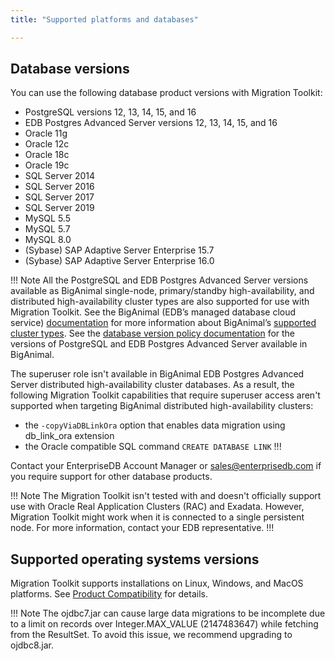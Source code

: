 ```yaml
---
title: "Supported platforms and databases"

---
```


<div id="supported_operating_systems_and_database_versions" class="registered_link"></div>

## Database versions

You can use the following database product versions with Migration Toolkit:

-   PostgreSQL versions 12, 13, 14, 15, and 16
-   EDB Postgres Advanced Server versions 12, 13, 14, 15, and 16
-   Oracle 11g
-   Oracle 12c
-   Oracle 18c
-   Oracle 19c
-   SQL Server 2014
-   SQL Server 2016
-   SQL Server 2017
-   SQL Server 2019
-   MySQL 5.5
-   MySQL 5.7
-   MySQL 8.0
-   (Sybase) SAP Adaptive Server Enterprise 15.7
-   (Sybase) SAP Adaptive Server Enterprise 16.0

!!! Note
All the PostgreSQL and EDB Postgres Advanced Server versions available as BigAnimal single-node, primary/standby high-availability, and distributed high-availability cluster types are also supported for use with Migration Toolkit. See the BigAnimal (EDB’s managed database cloud service) [documentation](/biganimal/latest) for more information about BigAnimal’s [supported cluster types](/biganimal/latest/overview/02_high_availability/). See the [database version policy documentation](/biganimal/latest/overview/05_database_version_policy/) for the versions of PostgreSQL and EDB Postgres Advanced Server available in BigAnimal.

The superuser role isn't available in BigAnimal EDB Postgres Advanced Server distributed high-availability cluster databases. As a result, the following Migration Toolkit capabilities that require superuser access aren't supported when targeting BigAnimal distributed high-availability clusters:
- the `-copyViaDBLinkOra` option that enables data migration using db_link_ora extension
- the Oracle compatible SQL command `CREATE DATABASE LINK`
!!!

Contact your EnterpriseDB Account Manager or [sales@enterprisedb.com](mailto:sales@enterprisedb.com) if you require support for other database products.

!!! Note
The Migration Toolkit isn't tested with and doesn't officially support use with Oracle Real Application Clusters (RAC) and Exadata. However, Migration Toolkit might work when it is connected to a single persistent node. For more information, contact your EDB representative.
!!!

## Supported operating systems versions

Migration Toolkit supports installations on Linux, Windows, and MacOS platforms. See [Product Compatibility](https://www.enterprisedb.com/platform-compatibility#mtk) for details.


!!! Note
    The ojdbc7.jar can cause large data migrations to be incomplete due to a limit on records over Integer.MAX_VALUE (2147483647) while fetching from the ResultSet. To avoid this issue, we recommend upgrading to ojdbc8.jar.

